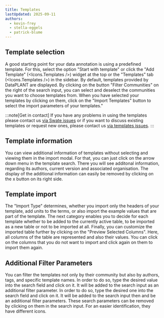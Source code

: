 ```yaml
---
title: Templates
lastUpdated: 2025-09-11
authors: 
  - kevin-frey
  - stella-eggels
  - patrick-blume
---
```



## Template selection

A good starting point for your data annotation is using a predefined template. For this, select the option "Start with template" or click the "Add Template" (<Icons.Templates />) widget at the top or the "Templates" tab (<Icons.Templates />) in the sidebar. By default, templates provided by DataPLANT are displayed. By clicking on the button "Filter Communities" on the right of the search input, you can select and deselect the communities you want to choose templates from. When you have selected your templates by clicking on them, click on the "Import Templates" button to select the import parameters of your templates."

:::note[Get in contact]
If you have any problems in using the templates please contact us [via Swate issues](https://github.com/nfdi4plants/Swate/issues/new/choose) or if you want to discuss existing templates or request new ones, please contact us [via templates issues](https://github.com/nfdi4plants/SWATE_templates/issues/new/choose).
:::

## Template information

You can view additional information of templates without selecting and viewing them in the import modal. For that, you can just click on the arrow down menu in the template search. There you will see additonal information, regarding its authors, current version and associated organisation. The display of the additional information can easily be removed by clicking on the x button on its right side.

## Template import

The "Import Type" determines, whether you import only the headers of your template, add units to the terms, or also import the example values that are part of the template. The next category enables you to decide for each template whether to be added to the currently active table, to be imported as a new table or not to be imported at all. Finally, you can customize the imported table further by clicking on the "Preview Selected Columns". Here, all columns of the table are represented and also their values. You can click on the columns that you do not want to import and click again on them to import them again.

## Additional Filter Parameters

You can filter the templates not only by their community but also by authors, tags, and specific template names. In order to do so, type the desired value into the search field and click on it. It will be added to the search input as an additional filter parameter. In order to do so, type the desired one into the search field and click on it. It will be added to the search input then and be an additional filter parameters. These search parameters can be removed by clicking on them in the search input. For an easier identification, they have different icons.
